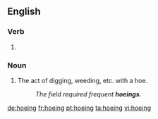 ==English==

===Verb===
{{head|en|present participle}}

# {{present participle of|hoe|lang=en}}

===Noun===
{{en-noun}}

# The act of digging, weeding, etc. with a hoe.
#: ''The field required frequent '''hoeings'''.''

[[de:hoeing]]
[[fr:hoeing]]
[[pt:hoeing]]
[[ta:hoeing]]
[[vi:hoeing]]